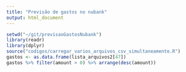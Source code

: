 ```yaml
---
title: "Previsão de gastos no nubank"
output: html_document
---
```


```r
setwd("~/git/previsaoGastosNubank")
library(readr)
library(dplyr)
source("codigos/carregar_varios_arquivos_csv_simultaneamente.R")
gastos <- as.data.frame(lista_arquivos2[47])
gastos %>% filter(amount > 0) %>% arrange(desc(amount))
```

